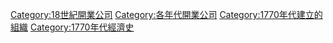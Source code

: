 {{EstcatDecadeType|17|7|18|公司|Companies|n=開業}}
[[Category:18世紀開業公司|Category:18世紀開業公司]]
[[Category:各年代開業公司|Category:各年代開業公司]]
[[Category:1770年代建立的組織|Category:1770年代建立的組織]]
[[Category:1770年代經濟史|Category:1770年代經濟史]]